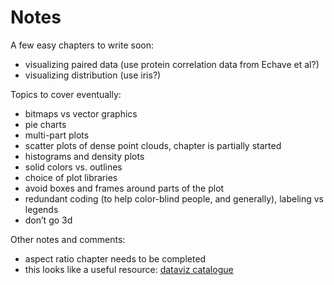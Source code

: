 # Notes

A few easy chapters to write soon:

- visualizing paired data (use protein correlation data from Echave et al?)
- visualizing distribution (use iris?)

Topics to cover eventually:

- bitmaps vs vector graphics
- pie charts
- multi-part plots
- scatter plots of dense point clouds, chapter is partially started
- histograms and density plots
- solid colors vs. outlines
- choice of plot libraries
- avoid boxes and frames around parts of the plot
- redundant coding (to help color-blind people, and generally), labeling vs legends
- don't go 3d

Other notes and comments:

- aspect ratio chapter needs to be completed
- this looks like a useful resource: [dataviz catalogue](http://www.datavizcatalogue.com/about.html)
